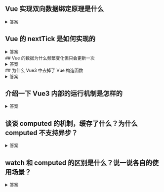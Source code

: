 ## Vue 实现双向数据绑定原理是什么

<details>
<summary>答案</summary>

Vue2.x 采用数据劫持结合发布订阅模式（PubSub 模式）的方式，通过 Object.defineProperty 来劫持各个属性的 setter、getter，在数据变动时发布消息给订阅者，触发相应的监听回调。

当把一个普通 Javascript 对象传给 Vue 实例来作为它的 data 选项时，Vue 将遍历它的属性，用 Object.defineProperty 将它们转为 getter/setter。用户看不到 getter/setter，但是在内部它们让 Vue 追踪依赖，在属性被访问和修改时通知变化。

Vue 的数据双向绑定整合了 Observer，Compile 和 Watcher 三者，通过 Observer 来监听自己的 model 的数据变化，通过 Compile 来解析编译模板指令，最终利用 Watcher 搭起 Observer 和 Compile 之间的通信桥梁，达到数据变化->视图更新，视图交互变化（例如 input 操作）->数据 model 变更的双向绑定效果。

Vue3.x 放弃了 Object.defineProperty ，使用 ES6 原生的 Proxy，来解决以前使用 Object.defineProperty 所存在的一些问题。

</details>

## Vue 的 nextTick 是如何实现的

<details>
<summary>答案</summary>
nextTick 的本质将回调函数包装为一个微任务放入到微任务队列，这样浏览器在完成渲染任务后会优先执行微任务。
nextTick 在 Vue2 和 Vue3 里的实现有一些不同：
1. Vue2 为了兼容旧浏览器，会根据不同的环境选择不同包装策略：
  - 优先使用 Promise，因为它是现代浏览器中最有效的微任务实现。
  - 如果不支持 Promise，则使用 MutationObserver，这是另一种微任务机制。
  - 在 IE 环境下，使用 setImmediate，这是一种表现接近微任务的宏任务。
  - 最后是 setTimeout(fn, 0) 作为兜底方案，这是一个宏任务，但会在下一个事件循环中尽快执行。
2. Vue3 则是只考虑现代浏览器环境，直接使用 Promise 来实现微任务的包装，这样做的好处在于代码更加简洁，性能更高，因为不需要处理多种环境的兼容性问题。
整体来讲，Vue3 的 nextTick 实现更加简洁和高效，是基于现代浏览器环境的优化版本，而 Vue2 则为了兼容性考虑，实现层面存在更多的兼容性代码。
</details>
## Vue 的数据为什么频繁变化但只会更新一次
<details>
<summary>答案</summary>

这是因为 vue 的 DOM 更新是一个异步操作，在数据更新后会首先被 set 钩子监听到，但是不会马上执行 DOM 更新，而是在下一轮循环中执行更新。

具体实现是 vue 中实现了一个 queue 队列用于存放本次事件循环中的所有 watcher 更新，并且同一个 watcher 的更新只会被推入队列一次，并在本轮事件循环的微任务执行结束后执行此更新(UI Render 阶段)，这就是 DOM 只会更新一次的原因。

这种在缓冲时去除重复数据对于避免不必要的计算和 DOM 操作是非常重要的。然后，在下一个的事件循环“tick”中，vue 刷新队列并执行实际 (已去重的) 工作。vue 在内部对异步队列尝试使用原生的 Promise.then、MutationObserver 和 setImmediate，如果执行环境不支持，则会采用 setTimeout(fn, 0) 代替。

</details>
## 为什么 Vue3 中去掉了 Vue 构造函数

<details>
<summary>答案</summary>
Vue2 的全局构造函数带来了诸多问题：
1. 调用构造函数的静态方法会对所有vue应用生效，不利于隔离不同应用
2. Vue2 的构造函数集成了太多功能，不利于 tree shaking，Vue3 把这些功能使用普通函数导出，能够充分利用 tree shaking 优化打包体积
3. Vue2 没有把组件实例和 Vue 应用两个概念区分开，在 Vue2 中，通过 new Vue 创建的对象，既是一个 Vue 应用，同时又是一个特殊的 Vue 组件。Vue3 中，把两个概念区别开来，通过 createApp 创建的对象，是一个 Vue 应用，它内部提供的方法是针对整个应用的，而不再是一个特殊的组件。
</details>

## 介绍一下 Vue3 内部的运行机制是怎样的
<details>
<summary>答案</summary>

Vue3 是一个声明式的框架。声明式的好处在于，它直接描述结果，用户不需要关注过程。Vue.js 采用模板的方式来描述 UI，但它同样支持使用虚拟 DOM 来描述 UI。虚拟 DOM 要比模板更加灵活，但模板要比虚拟 DOM 更加直观。

当用户使用模板来描述 UI 的时候，内部的 编译器 会将其编译为渲染函数，渲染函数执行后能够确定响应式数据和渲染函数之间的依赖关系，之后响应式数据一变化，渲染函数就会重新执行。

渲染函数执行的结果是得到虚拟 DOM，之后就需要 渲染器 来将虚拟 DOM 对象渲染为真实 DOM 元素。它的工作原理是，递归地遍历虚拟 DOM 对象，并调用原生 DOM API 来完成真实 DOM 的创建。渲染器的精髓在于后续的更新，它会通过 Diff 算法找出变更点，并且只会更新需要更新的内容。

编译器、渲染器、响应式系统都是 Vue 内部的核心模块，它们共同构成一个有机的整体，不同模块之间互相配合，进一步提升框架性能。
</details>

## 谈谈 computed 的机制，缓存了什么？为什么 computed 不支持异步？

<details>
<summary>答案</summary>

缓存的是上一次 getter 计算出来的值。

为什么 computed 不支持异步？

computed 属性在 Vue 中不支持异步操作的主要原因是设计上的理念和使用场景的考虑。computed 属性的初衷是用于计算并缓存一个基于响应式依赖的同步计算结果，当其依赖的响应式数据发生变化时，Vue 会自动重新计算 computed 的值，并将其缓存，以提高性能。

computed 不支持异步的几个具体原因：
* 缓存机制与同步计算：computed 属性的一个核心特性是缓存。当依赖的响应式数据没有变化时，computed 的计算结果会被缓存并直接返回，而不会重新执行计算。这种缓存机制是基于同步计算的，假如允许异步计算，那么在异步操作完成之前，computed 属性无法提供有效的返回值，这与它的同步缓存理念相违背。
* 数据一致性：computed 属性通常用于模板中的绑定，它的计算结果需要在渲染期间是稳定且可用的。如果 computed 支持异步操作，渲染过程中的数据可能不一致，会导致模板渲染时无法确定使用什么数据，从而可能造成视图的闪烁或数据错误。
* 调试与依赖追踪困难：如果 computed 属性是异步的，那么在调试和依赖追踪时就会变得非常复杂。异步操作的完成时间不确定，会使得依赖追踪的过程变得不直观，也难以预期。

如果需要进行异步操作，通常推荐使用 watch 来实现。
</details>

## watch 和 computed 的区别是什么？说一说各自的使用场景？
<details>
<summary>答案</summary>

computed
* 作用：用于创建计算属性，依赖于 Vue 的响应式系统来做数据追踪。当依赖的数据发生变化时，会自动重新计算。
* 无副作用：计算属性内部的计算应当是没有副作用的，也就是说仅仅基于数据做二次计算。
* 缓存：计算属性具备缓存机制，如果响应式数据没变，每次获取计算属性时，内部直接返回的是上一次计算值。
* 用处：通常用于模板当中，以便在模板中显示二次计算后的结构。
* 同步：计算属性的一个核心特性是缓存，而这种缓存机制是基于同步计算的，假如允许异步计算，那么在异步操作完成之前，计算属性无法提供有效的返回值，这与它的缓存设计理念相违背。

watch
* 作用：用于监听数据的变化，可以监听一个或者多个数据，当数据发生改变时，执行一些用户指定的操作。
* 副作用：监听器中的回调函数可以执行副作用操作，例如发送网络请求、手动操作 DOM 等。
* 无缓存：监听器中的回调函数执行结果不会被缓存，也没办法缓存，因为不知道用户究竟要执行什么操作，有可能是包含副作用的操作，有可能是不包含副作用的操作。
* 用处：常用于响应式数据发生变化后，重新发送网络请求，或者修改 DOM 元素等场景。
* 支持异步：在监听到响应式数据发生变化后，可以进行同步或者异步的操作。
</details>